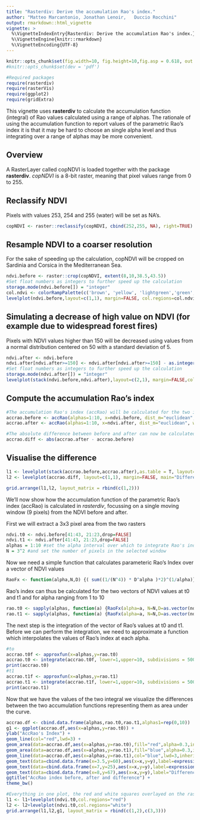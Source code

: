 ```yaml
---
title: "Rasterdiv: Derive the accumulation Rao's index."
author: "Matteo Marcantonio, Jonathan Lenoir, 	Duccio Rocchini"
output: rmarkdown::html_vignette
vignette: >
  %\VignetteIndexEntry{Rasterdiv: Derive the accumulation Rao's index.}
  %\VignetteEngine{knitr::rmarkdown}
  %\VignetteEncoding{UTF-8}
---
```



```r
knitr::opts_chunk$set(fig.width=10, fig.height=10,fig.asp = 0.618, out.width = "95%", fig.align = "center", fig.dpi = 150, collapse = FALSE, comment = "#") 
#knitr::opts_chunk$set(dev = 'pdf')
```

```r
#Required packages
require(rasterdiv)
require(rasterVis)
require(ggplot2)
require(gridExtra)
```

This vignette uses **rasterdiv** to calculate the accumulation function (integral) of Rao values calculated using a range of alphas. The rationale of using the accumulation function to report values of the parametric Rao's index it is that it may be hard to choose an single alpha level and thus integrating over a range of alphas may be more convenient.

## Overview
A RasterLayer called copNDVI is loaded together with the package **rasterdiv**. *copNDVI* is a 8-bit raster, meaning that pixel values range from 0 to 255.

## Reclassify NDVI 
Pixels with values 253, 254 and 255 (water) will be set as NA's.

```r
copNDVI <- raster::reclassify(copNDVI, cbind(252,255, NA), right=TRUE)
```

## Resample NDVI to a coarser resolution 
For the sake of speeding up the calculation, copNDVI will be cropped on Sardinia and Corsica in the Mediterranean Sea.

```r
ndvi.before <- raster::crop(copNDVI, extent(8,10,38.5,43.5))
#Set float numbers as integers to further speed up the calculation
storage.mode(ndvi.before[]) = "integer"
col.ndvi <- colorRampPalette(c('brown', 'yellow', 'lightgreen','green', "darkgreen"))
levelplot(ndvi.before,layout=c(1,1), margin=FALSE, col.regions=col.ndvi,main="copNDVI cropped")
```

## Simulating a decrease of high value on NDVI (for example due to widespread forest fires) 
Pixels with NDVI values higher than 150 will be decreased using values from a normal distribution centered on 50 with a standard deviation of 5.

```r
ndvi.after <- ndvi.before
ndvi.after[ndvi.after>=150] <- ndvi.after[ndvi.after>=150] - as.integer(rnorm(length(ndvi.after[ndvi.after>=150]),mean=50,sd=5))
#Set float numbers as integers to further speed up the calculation
storage.mode(ndvi.after[]) = "integer"
levelplot(stack(ndvi.before,ndvi.after),layout=c(2,1), margin=FALSE,col.regions=col.ndvi,main="copNDVI", names.attr=c("Before", "After"))
```

## Compute the accumulation Rao's index
```r
#The accumulation Rao's index (accRao) will be calculated for the two images and for each pixel using alphas ranging from 1 to 10.
accrao.before <- accRao(alphas=1:10, x=ndvi.before, dist_m="euclidean", window=3, method="classic", rasterAUC=TRUE, na.tolerance=0.4, np=1)
accrao.after <- accRao(alphas=1:10, x=ndvi.after, dist_m="euclidean", window=3, method="classic", rasterAUC=TRUE, na.tolerance=0.4, np=1)

#The absolute difference between before and after can now be calculated
accrao.diff <- abs(accrao.after - accrao.before)
```

## Visualise the difference
```r
l1 <- levelplot(stack(accrao.before,accrao.after),as.table = T, layout=c(0,2,1), margin=FALSE,col.regions=col.ndvi, names.attr=c("Before", "After"),main="AccRao index from copNDVI")
l2 <- levelplot(accrao.diff, layout=c(1,1), margin=FALSE, main="Difference")

grid.arrange(l1,l2, layout_matrix = rbind(c(1,2)))
```

We'll now show how the accumulation function of the parametric Rao's index (accRao) is calculated in *rasterdiv*, focussing on a single moving window (9 pixels) from the NDVI before and after.

First we will extract a 3x3 pixel area from the two rasters 

```r
ndvi.t0 <- ndvi.before[41:43, 21:23,drop=FALSE]
ndvi.t1 <- ndvi.after[41:43, 21:23,drop=FALSE]
alphas = 1:10 #set the alpha interval over which to integrate Rao's index
N = 3^2 #and set the number of pixels in the selected window
```


Now we need a simple function that calculates parameteric Rao's Index over a vector of NDVI values
```r
RaoFx <- function(alpha,N,D) {( sum((1/(N^4)) * D^alpha )*2)^(1/alpha)}
```

Rao's index can thus be calculated for the two vectors of NDVI values at t0 and t1 and for alpha ranging from 1 to 10
```r
rao.t0 <- sapply(alphas, function(a) {RaoFx(alpha=a, N=N,D=as.vector(ndvi.t0))})
rao.t1 <- sapply(alphas, function(a) {RaoFx(alpha=a, N=N,D=as.vector(ndvi.t1))})
```

The next step is the integration of the vector of Rao's values at t0 and t1. Before we can perform the integration, we need to approximate a function which interpolates the values of Rao's index at each alpha.

```r
#to
accrao.t0f <- approxfun(x=alphas,y=rao.t0)
accrao.t0 <- integrate(accrao.t0f, lower=1,upper=10, subdivisions = 500)
print(accrao.t0)
#t1
accrao.t1f <- approxfun(x=alphas,y=rao.t1)
accrao.t1 <- integrate(accrao.t1f, lower=1,upper=10, subdivisions = 500)
print(accrao.t1)
```

Now that we have the values of the two integral we visualize the differences between the two accumulation functions representing them as area under the curve.

```r
accrao.df <- cbind.data.frame(alphas,rao.t0,rao.t1,alphas1=rep(0,10))
g1 <- ggplot(accrao.df,aes(x=alphas,y=rao.t0)) + 
ylab("AccRao's Index") +
geom_line(col="red",lwd=3) +
geom_area(data=accrao.df,aes(x=alphas,y=rao.t0),fill="red",alpha=0.3,inherit.aes=FALSE) +
geom_area(data=accrao.df,aes(x=alphas,y=rao.t1),fill="blue",alpha=0.3,inherit.aes=FALSE) +
geom_line(data=accrao.df,aes(x=alphas,y=rao.t1),col="blue",lwd=3,inherit.aes=FALSE) +
geom_text(data=cbind.data.frame(x=3.5,y=60),aes(x=x,y=y),label=expression(integral((frac(1, N^4) %.% D^alpha)^(frac(1,alpha)) * dx == 456, alpha==0, 10)),col="red",cex=5,inherit.aes=FALSE) +
geom_text(data=cbind.data.frame(x=7,y=25),aes(x=x,y=y),label=expression(integral((frac(1, N^4) %.% D^alpha)^(frac(1,alpha)) * dx == 343, alpha==0, 10)),col="blue",cex=5,inherit.aes=FALSE) +
geom_text(data=cbind.data.frame(x=8,y=67),aes(x=x,y=y),label="Difference = 113",col="black",cex=4,angle=20,inherit.aes=FALSE) +
ggtitle("AccRao index before, after and difference") +
theme_bw()

#Everything in one plot, the red and white squares overlayed on the rasters represent the moving window selected for the exercise. 
l1 <- l1+levelplot(ndvi.t0,col.regions="red")
l2 <- l2+levelplot(ndvi.t0,col.regions="white")
grid.arrange(l1,l2,g1, layout_matrix = rbind(c(1,2),c(3,3)))
```